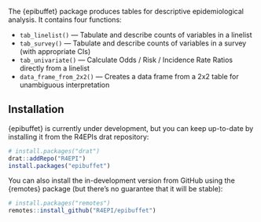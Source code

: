 
The {epibuffet} package produces tables for descriptive epidemiological analysis.
It contains four functions:

 - `tab_linelist()` --- Tabulate and describe counts of variables in a linelist
 - `tab_survey()` --- Tabulate and describe counts of variables in a survey (with appropriate CIs)
 - `tab_univariate()` --- Calculate Odds / Risk / Incidence Rate Ratios directly from a linelist
 - `data_frame_from_2x2()` --- Creates a data frame from a 2x2 table for unambiguous interpretation

## Installation

{epibuffet} is currently under development, but you can keep up-to-date by
installing it from the R4EPIs drat repository:

```r
# install.packages("drat")
drat::addRepo("R4EPI")
install.packages("epibuffet")
```

You can also install the in-development version from GitHub using the {remotes}
package (but there's no guarantee that it will be stable):

```r
# install.packages("remotes")
remotes::install_github("R4EPI/epibuffet") 
```

